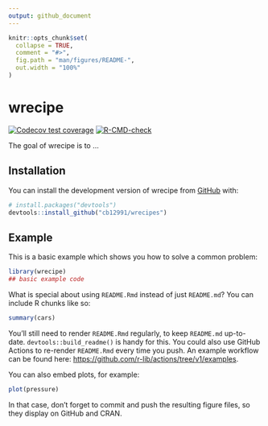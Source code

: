 ```yaml
---
output: github_document
---
```


<!-- README.md is generated from README.Rmd. Please edit that file -->

```r
knitr::opts_chunk$set(
  collapse = TRUE,
  comment = "#>",
  fig.path = "man/figures/README-",
  out.width = "100%"
)
```

# wrecipe

<!-- badges: start -->
[![Codecov test coverage](https://codecov.io/gh/cb12991/wrecipes/branch/main/graph/badge.svg)](https://app.codecov.io/gh/cb12991/wrecipes?branch=main)
[![R-CMD-check](https://github.com/cb12991/wrecipes/actions/workflows/R-CMD-check.yaml/badge.svg)](https://github.com/cb12991/wrecipes/actions/workflows/R-CMD-check.yaml)
<!-- badges: end -->

The goal of wrecipe is to ...

## Installation

You can install the development version of wrecipe from [GitHub](https://github.com/) with:

``` r
# install.packages("devtools")
devtools::install_github("cb12991/wrecipes")
```

## Example

This is a basic example which shows you how to solve a common problem:

```r
library(wrecipe)
## basic example code
```

What is special about using `README.Rmd` instead of just `README.md`? You can include R chunks like so:

```r
summary(cars)
```

You'll still need to render `README.Rmd` regularly, to keep `README.md` up-to-date. `devtools::build_readme()` is handy for this. You could also use GitHub Actions to re-render `README.Rmd` every time you push. An example workflow can be found here: <https://github.com/r-lib/actions/tree/v1/examples>.

You can also embed plots, for example:

```r
plot(pressure)
```

In that case, don't forget to commit and push the resulting figure files, so they display on GitHub and CRAN.

